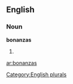 ==English==

===Noun===
'''bonanzas'''

# {{plural of|[[bonanza]]}}

[[Category:English plurals]]

[[ar:bonanzas]]